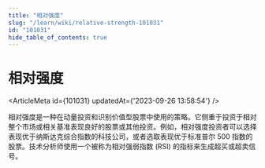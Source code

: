 ```yaml
---
title: "相对强度"
slug: "/learn/wiki/relative-strength-101031"
id: "101031"
hide_table_of_contents: true
---
```



# 相对强度

<ArticleMeta id={101031} updatedAt={'2023-09-26 13:58:54'} />
<div className='border-solid border-b border-t-0 my-4 border-[var(--ifm-color-gray-300)]' />

相对强度是一种在动量投资和识别价值型股票中使用的策略。它侧重于投资于相对整个市场或相关基准表现良好的股票或其他投资。例如，相对强度投资者可以选择表现优于纳斯达克综合指数的科技公司，或者选取表现优于标准普尔 500 指数的股票。技术分析师使用一个被称为相对强弱指数 (RSI) 的指标来生成超买或超卖信号。
